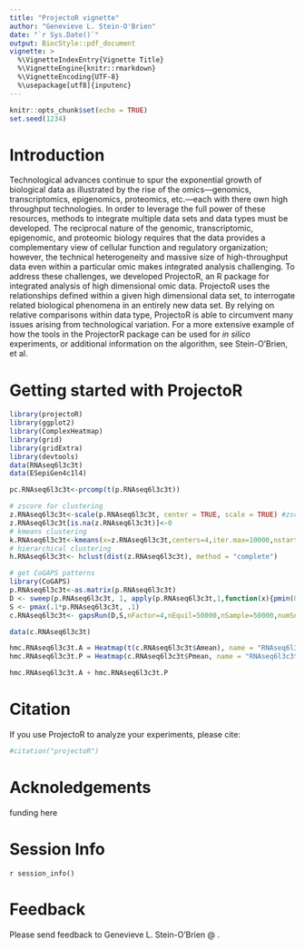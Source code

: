 ```yaml
---
title: "ProjectoR vignette"
author: "Genevieve L. Stein-O'Brien"
date: "`r Sys.Date()`"
output: BiocStyle::pdf_document
vignette: >
  %\VignetteIndexEntry{Vignette Title}
  %\VignetteEngine{knitr::rmarkdown}
  %\VignetteEncoding{UTF-8}
  %\usepackage[utf8]{inputenc} 
---
```


```r
knitr::opts_chunk$set(echo = TRUE)
set.seed(1234)
```

\newcommand{\btheta}{\ensuremath{\pmb{\theta}}}
\newcommand{\bsigma}{\ensuremath{\pmb{\sigma}}}
\newcommand{\yvec}{\pmb{y}}
\newcommand{\zvec}{\pmb{z}}
\newcommand{\Zvec}{\ensuremath{Z_1, \ldots, Z_n}}
\newcommand{\ttheta}{\tilde{\theta}}
\newcommand{\ty}{\tilde{Y}}
\newcommand{\tz}{\tilde{z}}
\newcommand{\tZ}{\tilde{Z}}
\newcommand{\tyvec}{\tilde{\pmb{Y}}}


# Introduction
Technological advances continue to spur the exponential growth of biological data as illustrated by the rise of the omics—genomics, transcriptomics, epigenomics, proteomics, etc.—each with there own high throughput technologies. In order to leverage the full power of these resources, methods to integrate multiple data sets and data types must be developed. The reciprocal nature of the genomic, transcriptomic, epigenomic, and proteomic biology requires that the data provides a complementary view of cellular function and regulatory organization; however, the technical heterogeneity and massive size of high-throughput data even within a particular omic makes integrated analysis challenging. To address these challenges, we developed ProjectoR, an R package for integrated analysis of high dimensional omic data. ProjectoR uses the relationships defined within a given high dimensional data set, to interrogate related biological phenomena in an entirely new data set. By relying on relative comparisons within data type, ProjectoR is able to circumvent many issues arising from technological variation. For a more extensive example of how the tools in the ProjectorR package can be used for *in silico* experiments, or additional information on the algorithm, see Stein-O'Brien, et al.

# Getting started with ProjectoR 

```r

library(projectoR)
library(ggplot2)
library(ComplexHeatmap)
library(grid)
library(gridExtra)
library(devtools)
data(RNAseq6l3c3t)
data(ESepiGen4c1l4)

```

```r
pc.RNAseq6l3c3t<-prcomp(t(p.RNAseq6l3c3t))

```

```r
# zscore for clustering 
z.RNAseq6l3c3t<-scale(p.RNAseq6l3c3t, center = TRUE, scale = TRUE) #zscore data
z.RNAseq6l3c3t[is.na(z.RNAseq6l3c3t)]<-0
# kmeans clustering 
k.RNAseq6l3c3t<-kmeans(x=z.RNAseq6l3c3t,centers=4,iter.max=10000,nstart=100,alg="Lloyd")
# hierarchical clustering 
h.RNAseq6l3c3t<- hclust(dist(z.RNAseq6l3c3t), method = "complete")

```



```r
# get CoGAPS patterns 
library(CoGAPS)
p.RNAseq6l3c3t<-as.matrix(p.RNAseq6l3c3t)
D <- sweep(p.RNAseq6l3c3t, 1, apply(p.RNAseq6l3c3t,1,function(x){pmin(0,min(x))}))
S <- pmax(.1*p.RNAseq6l3c3t, .1)
c.RNAseq6l3c3t<- gapsRun(D,S,nFactor=4,nEquil=50000,nSample=50000,numSnapshots=5000)
```

```r
data(c.RNAseq6l3c3t)

hmc.RNAseq6l3c3t.A = Heatmap(t(c.RNAseq6l3c3t$Amean), name = "RNAseq6l3c3t As")
hmc.RNAseq6l3c3t.P = Heatmap(c.RNAseq6l3c3t$Pmean, name = "RNAseq6l3c3t Ps")
```

```r
hmc.RNAseq6l3c3t.A + hmc.RNAseq6l3c3t.P
```


# Citation 
If you use ProjectoR to analyze your experiments, please cite:

```r
#citation("projectoR")
```

# Acknoledgements 
funding here 


# Session Info 
`r session_info()`

# Feedback
Please send feedback to Genevieve L. Stein-O'Brien @ \texttt{gsteinobrien@jhmi.edu}.



